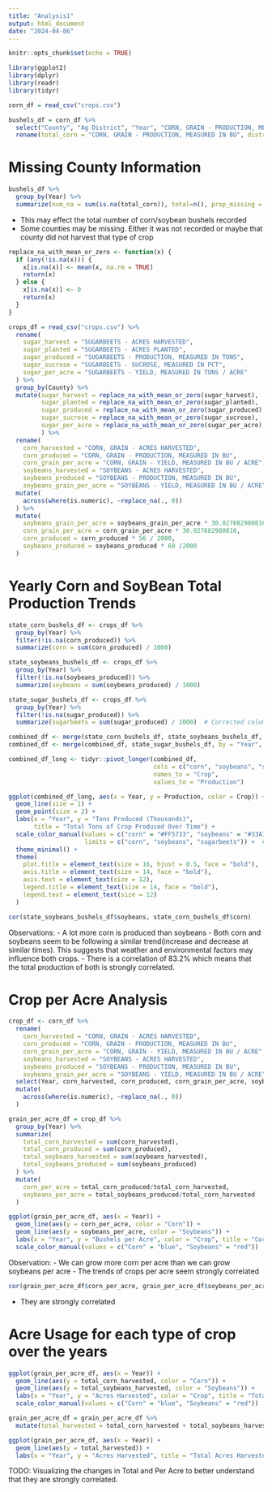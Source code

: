 ```yaml
---
title: "Analysis1"
output: html_document
date: "2024-04-06"
---
```


```r
knitr::opts_chunk$set(echo = TRUE)
```

```r
library(ggplot2)
library(dplyr)
library(readr)
library(tidyr)
```

```r
corn_df = read_csv("crops.csv")
```

```r
bushels_df = corn_df %>%
  select("County", "Ag District", "Year", "CORN, GRAIN - PRODUCTION, MEASURED IN BU", "SOYBEANS - PRODUCTION, MEASURED IN BU") %>%
  rename(total_corn = "CORN, GRAIN - PRODUCTION, MEASURED IN BU", district = "Ag District", total_soybeans = "SOYBEANS - PRODUCTION, MEASURED IN BU")
```

# Missing County Information

```r
bushels_df %>%
  group_by(Year) %>%
  summarize(num_na = sum(is.na(total_corn)), total=n(), prop_missing = num_na/total)
```

- This may effect the total number of corn/soybean bushels recorded
- Some counties may be missing. Either it was not recorded or maybe that county did not harvest that type of crop

```r
replace_na_with_mean_or_zero <- function(x) {
  if (any(!is.na(x))) {
    x[is.na(x)] <- mean(x, na.rm = TRUE)
    return(x)
  } else {
    x[is.na(x)] <- 0
    return(x)
  }
}

crops_df = read_csv("crops.csv") %>%
  rename(
    sugar_harvest = "SUGARBEETS - ACRES HARVESTED",
    sugar_planted = "SUGARBEETS - ACRES PLANTED",
    sugar_produced = "SUGARBEETS - PRODUCTION, MEASURED IN TONS",
    sugar_sucrose = "SUGARBEETS - SUCROSE, MEASURED IN PCT",
    sugar_per_acre = "SUGARBEETS - YIELD, MEASURED IN TONS / ACRE"
  ) %>%
  group_by(County) %>%
  mutate(sugar_harvest = replace_na_with_mean_or_zero(sugar_harvest),
         sugar_planted = replace_na_with_mean_or_zero(sugar_planted),
         sugar_produced = replace_na_with_mean_or_zero(sugar_produced),
         sugar_sucrose = replace_na_with_mean_or_zero(sugar_sucrose),
         sugar_per_acre = replace_na_with_mean_or_zero(sugar_per_acre),
         ) %>%
  rename(
    corn_harvested = "CORN, GRAIN - ACRES HARVESTED",
    corn_produced = "CORN, GRAIN - PRODUCTION, MEASURED IN BU",
    corn_grain_per_acre = "CORN, GRAIN - YIELD, MEASURED IN BU / ACRE",
    soybeans_harvested = "SOYBEANS - ACRES HARVESTED", 
    soybeans_produced = "SOYBEANS - PRODUCTION, MEASURED IN BU",
    soybeans_grain_per_acre = "SOYBEANS - YIELD, MEASURED IN BU / ACRE") %>%
  mutate(
    across(where(is.numeric), ~replace_na(., 0))
  ) %>%
  mutate(
    soybeans_grain_per_acre = soybeans_grain_per_acre * 30.027682980816,
    corn_grain_per_acre = corn_grain_per_acre * 30.027682980816,
    corn_produced = corn_produced * 56 / 2000,
    soybeans_produced = soybeans_produced * 60 /2000
  )

```

# Yearly Corn and SoyBean Total Production Trends

```r
state_corn_bushels_df <- crops_df %>%
  group_by(Year) %>%
  filter(!is.na(corn_produced)) %>%
  summarize(corn = sum(corn_produced) / 1000) 

state_soybeans_bushels_df <- crops_df %>%
  group_by(Year) %>%
  filter(!is.na(soybeans_produced)) %>%
  summarize(soybeans = sum(soybeans_produced) / 1000) 

state_sugar_bushels_df <- crops_df %>%
  group_by(Year) %>%
  filter(!is.na(sugar_produced)) %>%
  summarize(sugarbeets = sum(sugar_produced) / 1000)  # Corrected column name

combined_df <- merge(state_corn_bushels_df, state_soybeans_bushels_df, by = "Year", all = TRUE)
combined_df <- merge(combined_df, state_sugar_bushels_df, by = "Year", all = TRUE)

combined_df_long <- tidyr::pivot_longer(combined_df, 
                                        cols = c("corn", "soybeans", "sugarbeets"), 
                                        names_to = "Crop", 
                                        values_to = "Production")

ggplot(combined_df_long, aes(x = Year, y = Production, color = Crop)) +
  geom_line(size = 1) +  
  geom_point(size = 2) +  
  labs(x = "Year", y = "Tons Produced (Thousands)",  
       title = "Total Tons of Crop Produced Over Time") +
  scale_color_manual(values = c("corn" = "#FF5733", "soybeans" = "#33A1FF", "sugarbeets" = "green"), 
                     limits = c("corn", "soybeans", "sugarbeets")) +  # Corrected color values
  theme_minimal() +  
  theme(
    plot.title = element_text(size = 16, hjust = 0.5, face = "bold"),  
    axis.title = element_text(size = 14, face = "bold"),  
    axis.text = element_text(size = 12),  
    legend.title = element_text(size = 14, face = "bold"),  
    legend.text = element_text(size = 12) 
  )
```

```r
cor(state_soybeans_bushels_df$soybeans, state_corn_bushels_df$corn)
```

Observations:
- A lot more corn is produced than soybeans
- Both corn and soybeans seem to be following a similar trend(increase and decrease at similar times). This suggests that weather and environmental factors may influence both crops.
- There is a correlation of 83.2% which means that the total production of both is strongly correlated.

# Crop per Acre Analysis

```r
crop_df <- corn_df %>%
  rename(
    corn_harvested = "CORN, GRAIN - ACRES HARVESTED",
    corn_produced = "CORN, GRAIN - PRODUCTION, MEASURED IN BU",
    corn_grain_per_acre = "CORN, GRAIN - YIELD, MEASURED IN BU / ACRE",
    soybeans_harvested = "SOYBEANS - ACRES HARVESTED", 
    soybeans_produced = "SOYBEANS - PRODUCTION, MEASURED IN BU",
    soybeans_grain_per_acre = "SOYBEANS - YIELD, MEASURED IN BU / ACRE") %>%
  select(Year, corn_harvested, corn_produced, corn_grain_per_acre, soybeans_harvested, soybeans_produced, soybeans_grain_per_acre) %>%
  mutate(
    across(where(is.numeric), ~replace_na(., 0))
  )
```

```r
grain_per_acre_df = crop_df %>%
  group_by(Year) %>%
  summarize(
    total_corn_harvested = sum(corn_harvested),
    total_corn_produced = sum(corn_produced),
    total_soybeans_harvested = sum(soybeans_harvested),
    total_soybeans_produced = sum(soybeans_produced)
  ) %>%
  mutate(
    corn_per_acre = total_corn_produced/total_corn_harvested,
    soybeans_per_acre = total_soybeans_produced/total_corn_harvested
  )
```

```r
ggplot(grain_per_acre_df, aes(x = Year)) +
  geom_line(aes(y = corn_per_acre, color = "Corn")) +
  geom_line(aes(y = soybeans_per_acre, color = "Soybeans")) +
  labs(x = "Year", y = "Bushels per Acre", color = "Crop", title = "Corn and Soybean Bushel Production per Acre Over Years") +
  scale_color_manual(values = c("Corn" = "blue", "Soybeans" = "red"))
```

Observation:
- We can grow more corn per acre than we can grow soybeans per acre
- The trends of crops per acre seem strongly correlated

```r
cor(grain_per_acre_df$corn_per_acre, grain_per_acre_df$soybeans_per_acre)
```

- They are strongly correlated

# Acre Usage for each type of crop over the years
```r
ggplot(grain_per_acre_df, aes(x = Year)) +
  geom_line(aes(y = total_corn_harvested, color = "Corn")) +
  geom_line(aes(y = total_soybeans_harvested, color = "Soybeans")) +
  labs(x = "Year", y = "Acres Harvested", color = "Crop", title = "Total Acres Harvested for Corn and Soybeans Over Time") +
  scale_color_manual(values = c("Corn" = "blue", "Soybeans" = "red"))
```

```r
grain_per_acre_df = grain_per_acre_df %>%
  mutate(total_harvested = total_corn_harvested + total_soybeans_harvested)

ggplot(grain_per_acre_df, aes(x = Year)) +
  geom_line(aes(y = total_harvested)) +
  labs(x = "Year", y = "Acres Harvested", title = "Total Acres Harvested Over Time")
```

TODO: Visualizing the changes in Total and Per Acre to better understand that they are strongly correlated.
